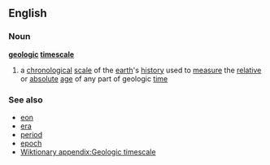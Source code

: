 ==English==
===Noun===
{{wikipedia}}
'''[[geologic]] [[timescale]]'''
# a [[chronological]] [[scale]] of the [[earth]]'s [[history]] used to [[measure]] the [[relative]] or [[absolute]] [[age]] of any part of geologic [[time]]
===See also===
*[[eon]]
*[[era]]
*[[period]]
*[[epoch]]
*[[Wiktionary appendix:Geologic timescale]]